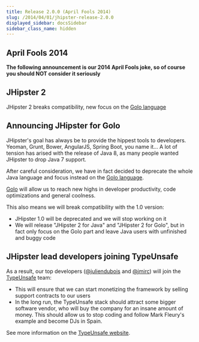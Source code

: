 ```yaml
---
title: Release 2.0.0 (April Fools 2014)
slug: /2014/04/01/jhipster-release-2.0.0
displayed_sidebar: docsSidebar
sidebar_class_name: hidden
---
```


April Fools 2014
----------

**The following announcement is our 2014 April Fools joke, so of course you should NOT consider it seriously**

JHipster 2
----------

JHipster 2 breaks compatibility, new focus on the [Golo language](http://golo-lang.org/)

Announcing JHipster for Golo
----------

JHipster's goal has always be to provide the hippest tools to developers. Yeoman, Grunt, Bower, AngularJS, Spring Boot, you name it...
A lot of tension has arised with the release of Java 8, as many people wanted JHipster to drop Java 7 support.

After careful consideration, we have in fact decided to deprecate the whole Java language and focus instead on the [Golo language](http://golo-lang.org/).

[Golo](http://golo-lang.org/) will allow us to reach new highs in developer productivity, code optimizations and general coolness.

This also means we will break compatibility with the 1.0 version:

- JHipster 1.0 will be deprecated and we will stop working on it
- We will release "JHipster 2 for Java" and "JHipster 2 for Golo", but in fact only focus on the Golo part and leave Java users with unfinished and buggy code

JHipster lead developers joining TypeUnsafe
------------

As a result, our top developers ([@juliendubois](https://twitter.com/juliendubois) and [@jmirc](https://twitter.com/jmirc)) will join the [TypeUnsafe](http://www.typeunsafe.org/) team:

- This will ensure that we can start monetizing the framework by selling support contracts to our users
- In the long run, the TypeUnsafe stack should attract some bigger software vendor, who will buy the company for an insane amount of money.  This should allow us to stop coding and follow Mark Fleury's example and become DJs in Spain.

See more information on the [TypeUnsafe website](http://www.typeunsafe.org/).
